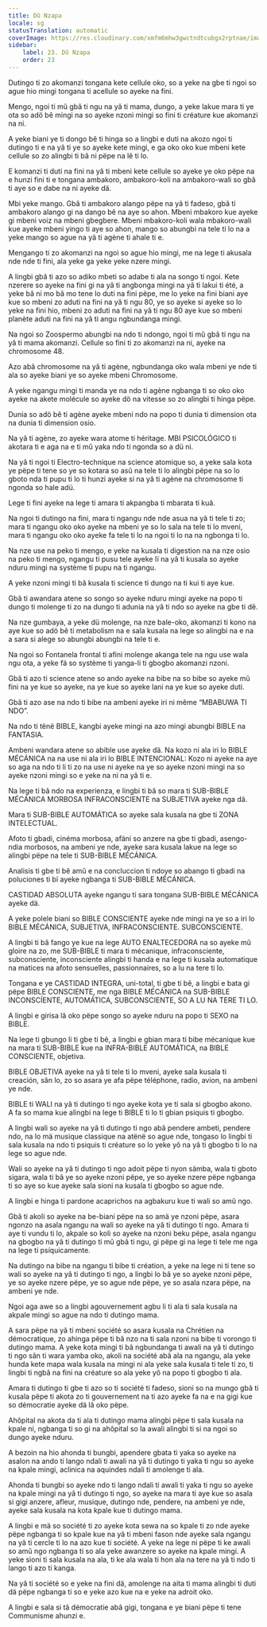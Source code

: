 ```yaml
---
title: Dû Nzapa
locale: sg
statusTranslation: automatic
coverImage: https://res.cloudinary.com/xmfm6mhw3gwctndtcubgx2rptnae/image/upload/v1740337243/small_cover_educacion_fundamental_a051170f1c.webp
sidebar:
    label: 23. Dû Nzapa
    order: 23
---
```

Dutingo ti zo akomanzi tongana kete cellule oko, so a yeke na gbe ti ngoi so ague hio mingi tongana ti acellule so ayeke na fini.

Mengo, ngoi ti mû gbâ ti ngu na yâ ti mama, dungo, a yeke lakue mara ti ye ota so adö bê mingi na so ayeke nzoni mingi so fini ti créature kue akomanzi na ni.

A yeke biani ye ti dongo bê ti hinga so a lingbi e duti na akozo ngoi ti dutingo ti e na yâ ti ye so ayeke kete mingi, e ga oko oko kue mbeni kete cellule so zo alingbi ti bâ ni pëpe na lê ti lo.

E komanzi ti duti na fini na yâ ti mbeni kete cellule so ayeke ye oko pëpe na e hunzi fini ti e tongana ambakoro, ambakoro-koli na ambakoro-wali so gbâ ti aye so e dabe na ni ayeke dä.

Mbi yeke mango. Gbâ ti ambakoro alango pëpe na yâ ti fadeso, gbâ ti ambakoro alango gi na dango bê na aye so ahon. Mbeni mbakoro kue ayeke gi mbeni voiz na mbeni gbegbere. Mbeni mbakoro-koli wala mbakoro-wali kue ayeke mbeni yingo ti aye so ahon, mango so abungbi na tele ti lo na a yeke mango so ague na yâ ti agène ti ahale ti e.

Mengango ti zo akomanzi na ngoi so ague hio mingi, me na lege ti akusala nde nde ti fini, ala yeke ga yeke yeke nzere mingi.

A lingbi gbâ ti azo so adiko mbeti so adabe ti ala na songo ti ngoi. Kete nzerere so ayeke na fini gi na yâ ti angbonga mingi na yâ ti lakui ti été, a yeke bâ ni mo bâ mo tene lo duti na fini pëpe, me lo yeke na fini biani aye kue so mbeni zo aduti na fini na yâ ti ngu 80, ye so ayeke si ayeke so lo yeke na fini hio, mbeni zo aduti na fini na yâ ti ngu 80 aye kue so mbeni planète aduti na fini na yâ ti angu ngbundanga mingi.

Na ngoi so Zoospermo abungbi na ndo ti ndongo, ngoi ti mû gbâ ti ngu na yâ ti mama akomanzi. Cellule so fini ti zo akomanzi na ni, ayeke na chromosome 48.

Azo abâ chromosome na yâ ti agène, ngbundanga oko wala mbeni ye nde ti ala so ayeke biani ye so ayeke mbeni Chromosome.

A yeke ngangu mingi ti manda ye na ndo ti agène ngbanga ti so oko oko ayeke na akete molécule so ayeke dö na vitesse so zo alingbi ti hinga pëpe.

Dunia so adö bê ti agène ayeke mbeni ndo na popo ti dunia ti dimension ota na dunia ti dimension osio.

Na yâ ti agène, zo ayeke wara atome ti héritage. MBI PSICOLÓGICO ti akotara ti e aga na e ti mû yaka ndo ti ngonda so a dü ni.

Na yâ ti ngoi ti Electro-technique na science atomique so, a yeke sala kota ye pëpe ti tene so ye so kotara so asû na tele ti lo alingbi pëpe na so lo gboto nda ti pupu ti lo ti hunzi ayeke si na yâ ti agène na chromosome ti ngonda so hale adü.

Lege ti fini ayeke na lege ti amara ti akpangba ti mbarata ti kuâ.

Na ngoi ti dutingo na fini, mara ti ngangu nde nde asua na yâ ti tele ti zo; mara ti ngangu oko oko ayeke na mbeni ye so lo sala na tele ti lo mveni, mara ti ngangu oko oko ayeke fa tele ti lo na ngoi ti lo na na ngbonga ti lo.

Na nze use na peko ti mengo, e yeke na kusala ti digestion na na nze osio na peko ti mengo, ngangu ti pusu tele ayeke lï na yâ ti kusala so ayeke nduru mingi na système ti pupu na ti ngangu.

A yeke nzoni mingi ti bâ kusala ti science ti dungo na ti kui ti aye kue.

Gbâ ti awandara atene so songo so ayeke nduru mingi ayeke na popo ti dungo ti molenge ti zo na dungo ti adunia na yâ ti ndo so ayeke na gbe ti dê.

Na nze gumbaya, a yeke dü molenge, na nze bale-oko, akomanzi ti kono na aye kue so adö bê ti metabolism na e sala kusala na lege so alingbi na e na a sara si alege so abungbi abungbi na tele ti e.

Na ngoi so Fontanela frontal ti afini molenge akanga tele na ngu use wala ngu ota, a yeke fä so système ti yanga-li ti gbogbo akomanzi nzoni.

Gbâ ti azo ti science atene so ando ayeke na bibe na so bibe so ayeke mû fini na ye kue so ayeke, na ye kue so ayeke lani na ye kue so ayeke duti.

Gbâ ti azo ase na ndo ti bibe na ambeni ayeke iri ni même “MBABUWA TI NDO”.

Na ndo ti tënë BIBLE, kangbi ayeke mingi na azo mingi abungbi BIBLE na FANTASIA.

Ambeni wandara atene so abible use ayeke dä. Na kozo ni ala iri lo BIBLE MÉCÁNICA na na use ni ala iri lo BIBLE INTENCIONAL: Kozo ni ayeke na aye so aga na ndo ti li ti zo na use ni ayeke na ye so ayeke nzoni mingi na so ayeke nzoni mingi so e yeke na ni na yâ ti e.

Na lege ti bâ ndo na experienza, e lingbi ti bâ so mara ti SUB-BIBLE MÉCÁNICA MORBOSA INFRACONSCIENTE na SUBJETIVA ayeke nga dä.

Mara ti SUB-BIBLE AUTOMÁTICA so ayeke sala kusala na gbe ti ZONA INTELECTUAL.

Afoto ti gbadi, cinéma morbosa, afäni so anzere na gbe ti gbadi, asengo-ndia morbosos, na ambeni ye nde, ayeke sara kusala lakue na lege so alingbi pëpe na tele ti SUB-BIBLE MÉCÁNICA.

Analisis ti gbe ti bê amû e na concluccion ti ndoye so abango ti gbadi na poluciones ti bï ayeke ngbanga ti SUB-BIBLE MÉCÁNICA.

CASTIDAD ABSOLUTA ayeke ngangu ti sara tongana SUB-BIBLE MÉCÁNICA ayeke dä.

A yeke polele biani so BIBLE CONSCIENTE ayeke nde mingi na ye so a iri lo BIBLE MÉCÁNICA, SUBJETIVA, INFRACONSCIENTE. SUBCONSCIENTE.

A lingbi ti bâ fango ye kue na lege AUTO ENALTECEDORA na so ayeke mû gloire na zo, me SUB-BIBLE ti mara ti mécanique, infraconsciente, subconsciente, inconsciente alingbi ti handa e na lege ti kusala automatique na matices na afoto sensuelles, passionnaires, so a lu na tere ti lo.

Tongana e ye CASTIDAD INTEGRA, uni-total, ti gbe ti bê, a lingbi e bata gi pëpe BIBLE CONSCIENTE, me nga BIBLE MÉCÁNICA na SUB-BIBLE INCONSCÍENTE, AUTOMÁTICA, SUBCONSCIENTE, SO A LU NA TERE TI LO.

A lingbi e girisa lâ oko pëpe songo so ayeke nduru na popo ti SEXO na BIBLE.

Na lege ti gbungo li ti gbe ti bê, a lingbi e gbian mara ti bibe mécanique kue na mara ti SUB-BIBLE kue na INFRA-BIBLE AUTOMÁTICA, na BIBLE CONSCIENTE, objetiva.

BIBLE OBJETIVA ayeke na yâ ti tele ti lo mveni, ayeke sala kusala ti creación, sân lo, zo so asara ye afa pëpe téléphone, radio, avion, na ambeni ye nde.

BIBLE ti WALI na yâ ti dutingo ti ngo ayeke kota ye ti sala si gbogbo akono. A fa so mama kue alingbi na lege ti BIBLE ti lo ti gbian psiquis ti gbogbo.

A lingbi wali so ayeke na yâ ti dutingo ti ngo abâ pendere ambeti, pendere ndo, na lo mä musique classique na atënë so ague nde, tongaso lo lingbi ti sala kusala na ndo ti psiquis ti créature so lo yeke yô na yâ ti gbogbo ti lo na lege so ague nde.

Wali so ayeke na yâ ti dutingo ti ngo adoit pëpe ti nyon sämba, wala ti gboto sigara, wala ti bâ ye so ayeke nzoni pëpe, ye so ayeke nzere pëpe ngbanga ti so aye so kue ayeke sala sioni na kusala ti gbogbo so ague nde.

A lingbi e hinga ti pardone acaprichos na agbakuru kue ti wali so amû ngo.

Gbâ ti akoli so ayeke na be-biani pëpe na so amä ye nzoni pëpe, asara ngonzo na asala ngangu na wali so ayeke na yâ ti dutingo ti ngo. Amara ti aye ti vundu ti lo, akpale so koli so ayeke na nzoni beku pëpe, asala ngangu na gbogbo na yâ ti dutingo ti mû gbâ ti ngu, gi pëpe gi na lege ti tele me nga na lege ti psíquicamente.

Na dutingo na bibe na ngangu ti bibe ti création, a yeke na lege ni ti tene so wali so ayeke na yâ ti dutingo ti ngo, a lingbi lo bâ ye so ayeke nzoni pëpe, ye so ayeke nzere pëpe, ye so ague nde pëpe, ye so asala nzara pëpe, na ambeni ye nde.

Ngoi aga awe so a lingbi agouvernement agbu li ti ala ti sala kusala na akpale mingi so ague na ndo ti dutingo mama.

A sara pëpe na yâ ti mbeni société so asara kusala na Chrétien na démocratique, zo ahinga pëpe ti bâ nzo na ti sala nzoni na bibe ti vorongo ti dutingo mama. A yeke kota mingi ti bâ ngbundanga ti awali na yâ ti dutingo ti ngo sân ti wara yamba oko, akoli na société abâ ala na ngangu, ala yeke hunda kete mapa wala kusala na mingi ni ala yeke sala kusala ti tele ti zo, ti lingbi ti ngbâ na fini na créature so ala yeke yô na popo ti gbogbo ti ala.

Amara ti dutingo ti gbe ti azo so ti société ti fadeso, sioni so na mungo gbâ ti kusala pëpe ti akota zo ti gouvernement na ti azo ayeke fa na e na gigi kue so démocratie ayeke dä lâ oko pëpe.

Ahôpital na akota da ti ala ti dutingo mama alingbi pëpe ti sala kusala na kpale ni, ngbanga ti so gi na ahôpital so la awali alingbi ti si na ngoi so dungo ayeke nduru.

A bezoin na hio ahonda ti bungbi, apendere gbata ti yaka so ayeke na asalon na ando ti lango ndali ti awali na yâ ti dutingo ti yaka ti ngu so ayeke na kpale mingi, aclinica na aquindes ndali ti amolenge ti ala.

Ahonda ti bungbi so ayeke ndo ti lango ndali ti awali ti yaka ti ngu so ayeke na kpale mingi na yâ ti dutingo ti ngo, so ayeke na mara ti aye kue so asala si gigi anzere, afleur, musique, dutingo nde, pendere, na ambeni ye nde, ayeke sala kusala na kota kpale kue ti dutingo mama.

A lingbi e mä so société ti zo ayeke kota sewa na so kpale ti zo nde ayeke pëpe ngbanga ti so kpale kue na yâ ti mbeni fason nde ayeke sala ngangu na yâ ti cercle ti lo na azo kue ti société. A yeke na lege ni pëpe ti ke awali so amû ngo ngbanga ti so ala yeke awanzere so ayeke na kpale mingi. A yeke sioni ti sala kusala na ala, ti ke ala wala ti hon ala na tere na yâ ti ndo ti lango ti azo ti kanga.

Na yâ ti société so e yeke na fini dä, amolenge na aita ti mama alingbi ti duti dä pëpe ngbanga ti so e yeke azo kue na e yeke na adroit oko.

A lingbi e sala si tâ démocratie abâ gigi, tongana e ye biani pëpe ti tene Communisme ahunzi e.

